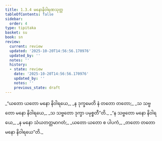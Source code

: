```yaml
---
title: 1.3.4 မနောနိဝါရဏသုတ္တ
tableOfContents: false
sidebar:
  order: 4
type: tipitaka
basket: su
book: sn
review:
  current: review
  updated: '2025-10-20T14:56:56.170976'
  updated_by: ''
  notes: ''
  history:
  - state: review
    date: '2025-10-20T14:56:56.170976'
    updated_by: ''
    notes: ''
    previous_state: draft
---
```



<DynamicBreadcrumb />


<ReviewStatus review={frontmatter.review} showDetails={true} />

<HypothesisAnnotation frontmatter={frontmatter} />

<Division number="24" book="sn" e="ch" v="18" p="283">

<Paragraph number="105" type="verses" book="sn">
_“ယတော ယတော မနော နိဝါရယေ,_  
_န ဒုက္ခမေတိ နံ တတော တတော;_  
_သ သဗ္ဗတော မနော နိဝါရယေ,_  
_သ သဗ္ဗတော ဒုက္ခာ ပမုစ္စတီ”တိ._  

</Paragraph>

<Paragraph number="106" type="verses" book="sn">
_“န သဗ္ဗတော မနော နိဝါရယေ,_  
_န မနော သံယတတ္တမာဂတံ;_  
_ယတော ယတော စ ပါပကံ,_  
_တတော တတော မနော နိဝါရယေ”တိ._
</Paragraph>
</Division>